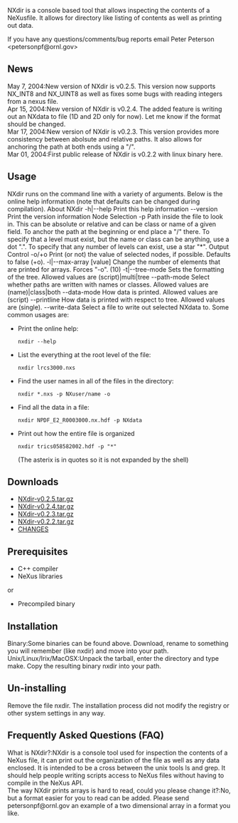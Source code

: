 NXdir is a console based tool that allows inspecting the contents of a NeXusfile. It allows for directory like listing of contents as well as printing out data.

If you have any questions/comments/bug reports email Peter Peterson <petersonpf@ornl.gov>

==News==
;May 7, 2004:New version of NXdir is v0.2.5. This version now supports NX_INT8 and NX_UINT8 as well as fixes some bugs with reading integers from a nexus file.
;Apr 15, 2004:New version of NXdir is v0.2.4. The added feature is writing out an NXdata to file (1D and 2D only for now). Let me know if the format should be changed.
;Mar 17, 2004:New version of NXdir is v0.2.3. This version provides more consistency between abolsute and relative paths. It also allows for anchoring the path at both ends using a "/".
;Mar 01, 2004:First public release of NXdir is v0.2.2 with linux binary here.

==Usage==
NXdir runs on the command line with a variety of arguments. Below is the online help information (note that defaults can be changed during compilation).
About NXdir
-h|--help	Print this help information
--version	Print the version information
Node Selection
-p	 Path inside the file to look in. This can be absolute or relative and can be class or name of a given field. To anchor the path at the beginning or end place a "/" there. To specify that a level must exist, but the name or class can be anything, use a dot ".". To specify that any number of levels can exist, use a star "*".
Output Control
-o/+o	Print (or not) the value of selected nodes, if possible. Defaults to false (+o).
-l|--max-array [value]	Change the number of elements that are printed for arrays. Forces "-o". (10)
-t|--tree-mode <value>	Sets the formatting of the tree. Allowed values are (script)|multi|tree
--path-mode <value>	Select whether paths are written with names or classes. Allowed values are (name)|class|both
--data-mode <value>	How data is printed. Allowed values are (script)
--printline <value>	How data is printed with respect to tree. Allowed values are (single).
--write-data <filename>	Select a file to write out selected NXdata to.
Some common usages are:
*Print the online help: <pre>nxdir --help</pre>
*List the everything at the root level of the file: <pre>nxdir lrcs3000.nxs</pre>
*Find the user names in all of the files in the directory: <pre>nxdir *.nxs -p NXuser/name -o</pre>
*Find all the data in a file: <pre>nxdir NPDF_E2_R0003000.nx.hdf -p NXdata</pre>
*Print out how the entire file is organized <pre>nxdir trics058582002.hdf -p "*"</pre> (The asterix is in quotes so it is not expanded by the shell)

==Downloads==
*[ftp://ftp.neutron.anl.gov/nexus/NXdir/NXdir-0.2.5.tar.gz NXdir-v0.2.5.tar.gz]
*[ftp://ftp.neutron.anl.gov/nexus/NXdir/NXdir-0.2.5.tar.gz NXdir-v0.2.4.tar.gz]
*[ftp://ftp.neutron.anl.gov/nexus/NXdir/NXdir-0.2.5.tar.gz NXdir-v0.2.3.tar.gz]
*[ftp://ftp.neutron.anl.gov/nexus/NXdir/NXdir-0.2.5.tar.gz NXdir-v0.2.2.tar.gz]
*[ftp://ftp.neutron.anl.gov/nexus/NXdir/CHANGES CHANGES]

==Prerequisites==
*C++ compiler
*NeXus libraries
or
*Precompiled binary

==Installation==
;Binary:Some binaries can be found above. Download, rename to something you will remember (like nxdir) and move into your path.
;Unix/Linux/Irix/MacOSX:Unpack the tarball, enter the directory and type make. Copy the resulting binary nxdir into your path.

==Un-installing==
Remove the file nxdir.
The installation process did not modify the registry or other system settings in any way.

==Frequently Asked Questions (FAQ)==
;What is NXdir?:NXdir is a console tool used for inspection the contents of a NeXus file, it can print out the organization of the file as well as any data enclosed. It is intended to be a cross between the unix tools ls and grep. It should help people writing scripts access to NeXus files without having to compile in the NeXus API.
;The way NXdir prints arrays is hard to read, could you please change it?:No, but a format easier for you to read can be added. Please send petersonpf@ornl.gov an example of a two dimensional array in a format you like.